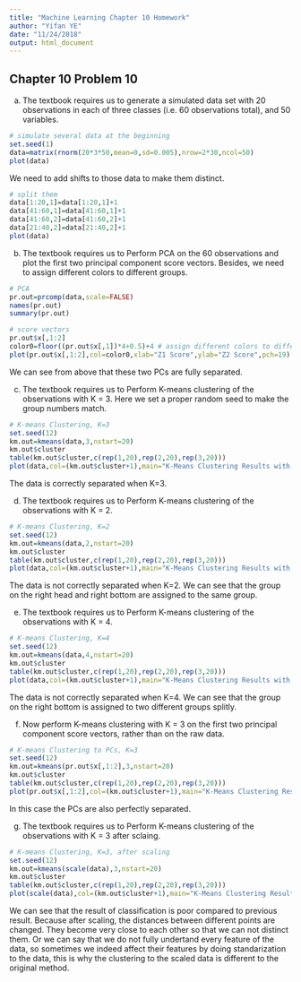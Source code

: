 ```yaml
---
title: "Machine Learning Chapter 10 Homework"
author: "Yifan YE"
date: "11/24/2018"
output: html_document
---
```

## Chapter 10 Problem 10

(a) The textbook requires us to generate a simulated data set with 20 observations in each of three classes (i.e. 60 observations total), and 50 variables.

```r
# simulate several data at the beginning
set.seed(1)
data=matrix(rnorm(20*3*50,mean=0,sd=0.005),nrow=2*30,ncol=50)
plot(data)
```

We need to add shifts to those data to make them distinct.

```r
# split them
data[1:20,1]=data[1:20,1]+1
data[41:60,1]=data[41:60,1]+1
data[41:60,2]=data[41:60,2]+1
data[21:40,2]=data[21:40,2]+1
plot(data)
```

(b) The textbook requires us to Perform PCA on the 60 observations and plot the first two principal component score vectors. Besides, we need to assign different colors to different groups.

```r
# PCA 
pr.out=prcomp(data,scale=FALSE)
names(pr.out)
summary(pr.out)
```

```r
# score vectors
pr.out$x[,1:2]
color0=floor((pr.out$x[,1])*4+0.5)+4 # assign different colors to different groups
plot(pr.out$x[,1:2],col=color0,xlab="Z1 Score",ylab="Z2 Score",pch=19) 
```

We can see from above that these two PCs are fully separated.

(c) The textbook requires us to Perform K-means clustering of the observations with K = 3. Here we set a proper random seed to make the group numbers match.

```r
# K-means Clustering, K=3
set.seed(12)
km.out=kmeans(data,3,nstart=20)
km.out$cluster
table(km.out$cluster,c(rep(1,20),rep(2,20),rep(3,20)))
plot(data,col=(km.out$cluster+1),main="K-Means Clustering Results with K=3",xlab="",ylab="",pch=20,cex=2)
```

The data is correctly separated when K=3.

(d) The textbook requires us to Perform K-means clustering of the observations with K = 2. 

```r
# K-means Clustering, K=2
set.seed(12)
km.out=kmeans(data,2,nstart=20)
km.out$cluster
table(km.out$cluster,c(rep(1,20),rep(2,20),rep(3,20)))
plot(data,col=(km.out$cluster+1),main="K-Means Clustering Results with K=2",xlab="",ylab="",pch=20,cex=2)
```

The data is not correctly separated when K=2. We can see that the group on the right head and right bottom are assigned to the same group.

(e) The textbook requires us to Perform K-means clustering of the observations with K = 4. 

```r
# K-means Clustering, K=4
set.seed(12)
km.out=kmeans(data,4,nstart=20)
km.out$cluster
table(km.out$cluster,c(rep(1,20),rep(2,20),rep(3,20)))
plot(data,col=(km.out$cluster+1),main="K-Means Clustering Results with K=4",xlab="",ylab="",pch=20,cex=2)
```

The data is not correctly separated when K=4. We can see that the group on the right bottom is assigned to two different groups splitly.

(f) Now perform K-means clustering with K = 3 on the first two principal component score vectors, rather than on the raw data.

```r
# K-means Clustering to PCs, K=3
set.seed(12)
km.out=kmeans(pr.out$x[,1:2],3,nstart=20)
km.out$cluster
table(km.out$cluster,c(rep(1,20),rep(2,20),rep(3,20)))
plot(pr.out$x[,1:2],col=(km.out$cluster+1),main="K-Means Clustering Results with K=3 to PCs",xlab="",ylab="",pch=20,cex=2)
```

In this case the PCs are also perfectly separated.

(g) The textbook requires us to Perform K-means clustering of the observations with K = 3 after sclaing. 

```r
# K-means Clustering, K=3, after scaling
set.seed(12)
km.out=kmeans(scale(data),3,nstart=20)
km.out$cluster
table(km.out$cluster,c(rep(1,20),rep(2,20),rep(3,20)))
plot(scale(data),col=(km.out$cluster+1),main="K-Means Clustering Results with K=3 after scaling",xlab="",ylab="",pch=20,cex=2)
```

We can see that the result of classification is poor compared to previous result. Because after scaling, the distances between different points are changed. They become very close to each other so that we can not distinct them. Or we can say that we do not fully undertand every feature of the data, so sometimes we indeed affect their features by doing standarization to the data, this is why the clustering to the scaled data is different to the original method.